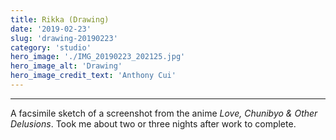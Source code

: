 ```yaml
---
title: Rikka (Drawing)
date: '2019-02-23'
slug: 'drawing-20190223'
category: 'studio'
hero_image: './IMG_20190223_202125.jpg'
hero_image_alt: 'Drawing'
hero_image_credit_text: 'Anthony Cui'
---
```


---

A facsimile sketch of a screenshot from the anime _Love, Chunibyo & Other Delusions_. Took me about two or three nights after work to complete. 